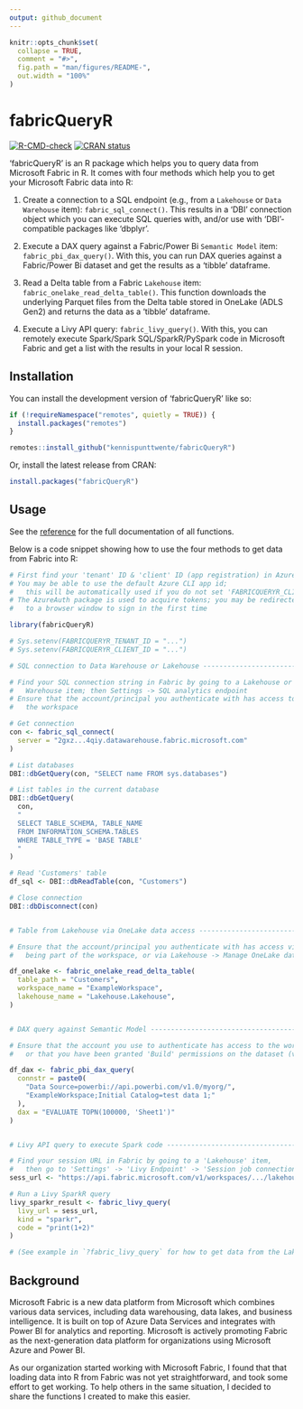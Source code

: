 ```yaml
---
output: github_document
---
```


<!-- README.md is generated from README.Rmd. Please edit that file -->

```r
knitr::opts_chunk$set(
  collapse = TRUE,
  comment = "#>",
  fig.path = "man/figures/README-",
  out.width = "100%"
)
```

# fabricQueryR

<!-- badges: start -->
[![R-CMD-check](https://github.com/kennispunttwente/fabricQueryR/actions/workflows/R-CMD-check.yaml/badge.svg)](https://github.com/kennispunttwente/fabricQueryR/actions/workflows/R-CMD-check.yaml)
[![CRAN status](https://www.r-pkg.org/badges/version/fabricQueryR)](https://CRAN.R-project.org/package=fabricQueryR)
<!-- badges: end -->

'fabricQueryR' is an R package which helps you to query data from Microsoft Fabric in R.
It comes with four methods which help you to get your Microsoft Fabric data into R:

1. Create a connection to a SQL endpoint (e.g., from a `Lakehouse` or `Data Warehouse` item): `fabric_sql_connect()`.
This results in a 'DBI' connection object which you can execute SQL queries with, and/or
use with 'DBI'-compatible packages like 'dbplyr'.

2. Execute a DAX query against a Fabric/Power Bi `Semantic Model` item: `fabric_pbi_dax_query()`.
With this, you can run DAX queries against a Fabric/Power Bi dataset and get the results as a 'tibble' dataframe.

3. Read a Delta table from a Fabric `Lakehouse` item: `fabric_onelake_read_delta_table()`.
This function downloads the underlying Parquet files from the Delta table stored in OneLake (ADLS
Gen2) and returns the data as a 'tibble' dataframe.

4. Execute a Livy API query: `fabric_livy_query()`. 
With this, you can remotely execute Spark/Spark SQL/SparkR/PySpark code in Microsoft Fabric 
and get a list with the results in your local R session. 

## Installation

You can install the development version of 'fabricQueryR' like so:

```r
if (!requireNamespace("remotes", quietly = TRUE)) {
  install.packages("remotes")
}

remotes::install_github("kennispunttwente/fabricQueryR")
```

Or, install the latest release from CRAN:

```r
install.packages("fabricQueryR")
```

## Usage

See the [reference](https://kennispunttwente.github.io/fabricQueryR/reference/index.html) 
for the full documentation of all functions.

Below is a code snippet showing how to use the four methods to get data from Fabric into R:

```r

# First find your 'tenant' ID & 'client' ID (app registration) in Azure/Entra
# You may be able to use the default Azure CLI app id;
#   this will be automatically used if you do not set 'FABRICQUERYR_CLIENT_ID'
# The AzureAuth package is used to acquire tokens; you may be redirected
#   to a browser window to sign in the first time

library(fabricQueryR)

# Sys.setenv(FABRICQUERYR_TENANT_ID = "...")
# Sys.setenv(FABRICQUERYR_CLIENT_ID = "...")

# SQL connection to Data Warehouse or Lakehouse --------------------------------

# Find your SQL connection string in Fabric by going to a Lakehouse or Data
#   Warehouse item; then Settings -> SQL analytics endpoint
# Ensure that the account/principal you authenticate with has access to
#   the workspace 

# Get connection
con <- fabric_sql_connect(
  server = "2gxz...4qiy.datawarehouse.fabric.microsoft.com"
)

# List databases
DBI::dbGetQuery(con, "SELECT name FROM sys.databases")

# List tables in the current database
DBI::dbGetQuery(
  con,
  "
  SELECT TABLE_SCHEMA, TABLE_NAME
  FROM INFORMATION_SCHEMA.TABLES
  WHERE TABLE_TYPE = 'BASE TABLE'
  "
)

# Read 'Customers' table
df_sql <- DBI::dbReadTable(con, "Customers")

# Close connection
DBI::dbDisconnect(con)


# Table from Lakehouse via OneLake data access ---------------------------------

# Ensure that the account/principal you authenticate with has access via
#   being part of the workspace, or via Lakehouse -> Manage OneLake data access

df_onelake <- fabric_onelake_read_delta_table(
  table_path = "Customers",
  workspace_name = "ExampleWorkspace",
  lakehouse_name = "Lakehouse.Lakehouse",
)


# DAX query against Semantic Model ---------------------------------------------

# Ensure that the account you use to authenticate has access to the workspace,
#   or that you have been granted 'Build' permissions on the dataset (via share)

df_dax <- fabric_pbi_dax_query(
  connstr = paste0(
    "Data Source=powerbi://api.powerbi.com/v1.0/myorg/",
    "ExampleWorkspace;Initial Catalog=test data 1;"
  ),
  dax = "EVALUATE TOPN(100000, 'Sheet1')"
)


# Livy API query to execute Spark code -----------------------------------------

# Find your session URL in Fabric by going to a 'Lakehouse' item,
#   then go to 'Settings' -> 'Livy Endpoint' -> 'Session job connection string'
sess_url <- "https://api.fabric.microsoft.com/v1/workspaces/.../lakehouses/.../livyapi/..."

# Run a Livy SparkR query
livy_sparkr_result <- fabric_livy_query(
  livy_url = sess_url,
  kind = "sparkr",
  code = "print(1+2)"
)

# (See example in `?fabric_livy_query` for how to get data from the Lakehouse to R with Spark)

```

## Background

Microsoft Fabric is a new data platform from Microsoft which combines various data services, 
including data warehousing, data lakes, and business intelligence.
It is built on top of Azure Data Services and integrates with Power BI for analytics and reporting. 
Microsoft is actively promoting Fabric as the next-generation data platform for organizations using Microsoft Azure and Power BI.

As our organization started working with Microsoft Fabric, I found that that loading data into R from Fabric was not
yet straightforward, and took some effort to get working. To help others in the same situation, 
I decided to share the functions I created to make this easier.
